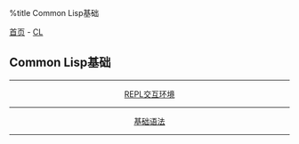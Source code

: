 %title Common Lisp基础

[[../../../index|首页]] - [[../index|CL]]
==Common Lisp基础==
----
<center>
[[repl|REPL交互环境]]
----
[[syntax|基础语法]]
</center>
----
